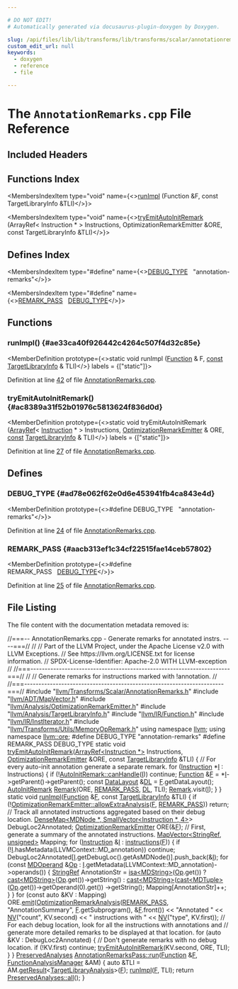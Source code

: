 ```yaml
---

# DO NOT EDIT!
# Automatically generated via docusaurus-plugin-doxygen by Doxygen.

slug: /api/files/lib/lib/transforms/lib/transforms/scalar/annotationremarks-cpp
custom_edit_url: null
keywords:
  - doxygen
  - reference
  - file

---
```





# The `AnnotationRemarks.cpp` File Reference

<DoxygenPage pluginConfig={pluginConfig}>



## Included Headers

<IncludesList>
<IncludesListItem
  filePath="llvm/Transforms/Scalar/AnnotationRemarks.h"
  permalink="/docs/api/files/include/include/llvm/include/llvm/transforms/include/llvm/transforms/scalar/annotationremarks-h"
  isLocal="true" />
<IncludesListItem
  filePath="llvm/ADT/MapVector.h"
  permalink="/docs/api/files/include/include/llvm/include/llvm/adt/mapvector-h"
  isLocal="true" />
<IncludesListItem
  filePath="llvm/Analysis/OptimizationRemarkEmitter.h"
  permalink="/docs/api/files/include/include/llvm/include/llvm/analysis/optimizationremarkemitter-h"
  isLocal="true" />
<IncludesListItem
  filePath="llvm/Analysis/TargetLibraryInfo.h"
  permalink="/docs/api/files/include/include/llvm/include/llvm/analysis/targetlibraryinfo-h"
  isLocal="true" />
<IncludesListItem
  filePath="llvm/IR/Function.h"
  permalink="/docs/api/files/include/include/llvm/include/llvm/ir/function-h"
  isLocal="true" />
<IncludesListItem
  filePath="llvm/IR/InstIterator.h"
  permalink="/docs/api/files/include/include/llvm/include/llvm/ir/institerator-h"
  isLocal="true" />
<IncludesListItem
  filePath="llvm/Transforms/Utils/MemoryOpRemark.h"
  permalink="/docs/api/files/include/include/llvm/include/llvm/transforms/include/llvm/transforms/utils/memoryopremark-h"
  isLocal="true" />
</IncludesList>

## Functions Index

<MembersIndex>

<MembersIndexItem
  type="void"
  name={<><a href="#ae33ca40f926442c4264c507f4d32c85e">runImpl</a> (Function &amp;F, const TargetLibraryInfo &amp;TLI)</>}>
</MembersIndexItem>

<MembersIndexItem
  type="void"
  name={<><a href="#ac8389a31f52b01976c5813624f836d0d">tryEmitAutoInitRemark</a> (ArrayRef&lt; Instruction &#42; &gt; Instructions, OptimizationRemarkEmitter &amp;ORE, const TargetLibraryInfo &amp;TLI)</>}>
</MembersIndexItem>

</MembersIndex>

## Defines Index

<MembersIndex>

<MembersIndexItem
  type="#define"
  name={<><a href="#ad78e062f62e0d6e453941fb4ca843e4d">DEBUG&#95;TYPE</a>&nbsp;&nbsp;&nbsp;&quot;annotation-remarks&quot;</>}>
</MembersIndexItem>

<MembersIndexItem
  type="#define"
  name={<><a href="#aacb313ef1c34cf22515fae14ceb57802">REMARK&#95;PASS</a>&nbsp;&nbsp;&nbsp;<a href="/docs/api/files/include/include/llvm/include/llvm/adt/genericcycleimpl-h/#ad78e062f62e0d6e453941fb4ca843e4d">DEBUG&#95;TYPE</a></>}>
</MembersIndexItem>

</MembersIndex>


<SectionDefinition>

## Functions

### runImpl() {#ae33ca40f926442c4264c507f4d32c85e}

<MemberDefinition
  prototype={<>static void runImpl (<a href="/docs/api/classes/llvm/function">Function</a> &amp; F, <a href="/docs/api/files/lib/lib/target/lib/target/aarch64/aarch64promoteconstant-cpp/#a90f8350fecae261c25be85d38b451bff">const</a> <a href="/docs/api/classes/llvm/targetlibraryinfo">TargetLibraryInfo</a> &amp; TLI)</>}
  labels = {["static"]}>

Definition at line <a href="#l00042">42</a> of file <a href="/docs/api/files/lib/lib/transforms/lib/transforms/scalar/annotationremarks-cpp">AnnotationRemarks.cpp</a>.
</MemberDefinition>

### tryEmitAutoInitRemark() {#ac8389a31f52b01976c5813624f836d0d}

<MemberDefinition
  prototype={<>static void tryEmitAutoInitRemark (<a href="/docs/api/classes/llvm/arrayref">ArrayRef</a>&lt; <a href="/docs/api/classes/llvm/instruction">Instruction</a> &#42; &gt; Instructions, <a href="/docs/api/classes/llvm/optimizationremarkemitter">OptimizationRemarkEmitter</a> &amp; ORE, <a href="/docs/api/files/lib/lib/target/lib/target/aarch64/aarch64promoteconstant-cpp/#a90f8350fecae261c25be85d38b451bff">const</a> <a href="/docs/api/classes/llvm/targetlibraryinfo">TargetLibraryInfo</a> &amp; TLI)</>}
  labels = {["static"]}>

Definition at line <a href="#l00027">27</a> of file <a href="/docs/api/files/lib/lib/transforms/lib/transforms/scalar/annotationremarks-cpp">AnnotationRemarks.cpp</a>.
</MemberDefinition>

</SectionDefinition>

<SectionDefinition>

## Defines

### DEBUG&#95;TYPE {#ad78e062f62e0d6e453941fb4ca843e4d}

<MemberDefinition
  prototype={<>#define DEBUG&#95;TYPE&nbsp;&nbsp;&nbsp;&quot;annotation-remarks&quot;</>}>

Definition at line <a href="#l00024">24</a> of file <a href="/docs/api/files/lib/lib/transforms/lib/transforms/scalar/annotationremarks-cpp">AnnotationRemarks.cpp</a>.
</MemberDefinition>

### REMARK&#95;PASS {#aacb313ef1c34cf22515fae14ceb57802}

<MemberDefinition
  prototype={<>#define REMARK&#95;PASS&nbsp;&nbsp;&nbsp;<a href="/docs/api/files/include/include/llvm/include/llvm/adt/genericcycleimpl-h/#ad78e062f62e0d6e453941fb4ca843e4d">DEBUG&#95;TYPE</a></>}>

Definition at line <a href="#l00025">25</a> of file <a href="/docs/api/files/lib/lib/transforms/lib/transforms/scalar/annotationremarks-cpp">AnnotationRemarks.cpp</a>.
</MemberDefinition>

</SectionDefinition>

## File Listing

The file content with the documentation metadata removed is:

<ProgramListing>

<Link id="l00001" /><CodeLine lineNumber="1"><span class="doxyHighlightComment">//===-- AnnotationRemarks.cpp - Generate remarks for annotated instrs. ----===//</span></CodeLine>
<Link id="l00002" /><CodeLine lineNumber="2"><span class="doxyHighlightComment">//</span></CodeLine>
<Link id="l00003" /><CodeLine lineNumber="3"><span class="doxyHighlightComment">// Part of the LLVM Project, under the Apache License v2.0 with LLVM Exceptions.</span></CodeLine>
<Link id="l00004" /><CodeLine lineNumber="4"><span class="doxyHighlightComment">// See https://llvm.org/LICENSE.txt for license information.</span></CodeLine>
<Link id="l00005" /><CodeLine lineNumber="5"><span class="doxyHighlightComment">// SPDX-License-Identifier: Apache-2.0 WITH LLVM-exception</span></CodeLine>
<Link id="l00006" /><CodeLine lineNumber="6"><span class="doxyHighlightComment">//</span></CodeLine>
<Link id="l00007" /><CodeLine lineNumber="7"><span class="doxyHighlightComment">//===----------------------------------------------------------------------===//</span></CodeLine>
<Link id="l00008" /><CodeLine lineNumber="8"><span class="doxyHighlightComment">//</span></CodeLine>
<Link id="l00009" /><CodeLine lineNumber="9"><span class="doxyHighlightComment">// Generate remarks for instructions marked with !annotation.</span></CodeLine>
<Link id="l00010" /><CodeLine lineNumber="10"><span class="doxyHighlightComment">//</span></CodeLine>
<Link id="l00011" /><CodeLine lineNumber="11"><span class="doxyHighlightComment">//===----------------------------------------------------------------------===//</span></CodeLine>
<Link id="l00012" /><CodeLine lineNumber="12"></CodeLine>
<Link id="l00013" /><CodeLine lineNumber="13"><span class="doxyHighlightPreprocessor">#include &quot;<a href="/docs/api/files/include/include/llvm/include/llvm/transforms/include/llvm/transforms/scalar/annotationremarks-h">llvm/Transforms/Scalar/AnnotationRemarks.h</a>&quot;</span></CodeLine>
<Link id="l00014" /><CodeLine lineNumber="14"><span class="doxyHighlightPreprocessor">#include &quot;<a href="/docs/api/files/include/include/llvm/include/llvm/adt/mapvector-h">llvm/ADT/MapVector.h</a>&quot;</span></CodeLine>
<Link id="l00015" /><CodeLine lineNumber="15"><span class="doxyHighlightPreprocessor">#include &quot;<a href="/docs/api/files/include/include/llvm/include/llvm/analysis/optimizationremarkemitter-h">llvm/Analysis/OptimizationRemarkEmitter.h</a>&quot;</span></CodeLine>
<Link id="l00016" /><CodeLine lineNumber="16"><span class="doxyHighlightPreprocessor">#include &quot;<a href="/docs/api/files/include/include/llvm/include/llvm/analysis/targetlibraryinfo-h">llvm/Analysis/TargetLibraryInfo.h</a>&quot;</span></CodeLine>
<Link id="l00017" /><CodeLine lineNumber="17"><span class="doxyHighlightPreprocessor">#include &quot;<a href="/docs/api/files/include/include/llvm/include/llvm/ir/function-h">llvm/IR/Function.h</a>&quot;</span></CodeLine>
<Link id="l00018" /><CodeLine lineNumber="18"><span class="doxyHighlightPreprocessor">#include &quot;<a href="/docs/api/files/include/include/llvm/include/llvm/ir/institerator-h">llvm/IR/InstIterator.h</a>&quot;</span></CodeLine>
<Link id="l00019" /><CodeLine lineNumber="19"><span class="doxyHighlightPreprocessor">#include &quot;<a href="/docs/api/files/include/include/llvm/include/llvm/transforms/include/llvm/transforms/utils/memoryopremark-h">llvm/Transforms/Utils/MemoryOpRemark.h</a>&quot;</span></CodeLine>
<Link id="l00020" /><CodeLine lineNumber="20"></CodeLine>
<Link id="l00021" /><CodeLine lineNumber="21"><span class="doxyHighlightKeyword">using namespace </span><span class="doxyHighlight"><a href="/docs/api/namespaces/llvm">llvm</a>;</span></CodeLine>
<Link id="l00022" /><CodeLine lineNumber="22"><span class="doxyHighlightKeyword">using namespace </span><span class="doxyHighlight"><a href="/docs/api/namespaces/llvm/ore">llvm::ore</a>;</span></CodeLine>
<Link id="l00023" /><CodeLine lineNumber="23"></CodeLine>
<Link id="l00024" /><CodeLine lineNumber="24" lineLink="#ad78e062f62e0d6e453941fb4ca843e4d"><span class="doxyHighlightPreprocessor">#define DEBUG&#95;TYPE &quot;annotation-remarks&quot;</span></CodeLine>
<Link id="l00025" /><CodeLine lineNumber="25" lineLink="#aacb313ef1c34cf22515fae14ceb57802"><span class="doxyHighlightPreprocessor">#define REMARK&#95;PASS DEBUG&#95;TYPE</span></CodeLine>
<Link id="l00026" /><CodeLine lineNumber="26"></CodeLine>
<Link id="l00027" /><CodeLine lineNumber="27" lineLink="#ac8389a31f52b01976c5813624f836d0d"><span class="doxyHighlightKeyword">static</span><span class="doxyHighlight"> </span><span class="doxyHighlightKeywordType">void</span><span class="doxyHighlight"> <a href="#ac8389a31f52b01976c5813624f836d0d">tryEmitAutoInitRemark</a>(<a href="/docs/api/classes/llvm/arrayref">ArrayRef&lt;Instruction &#42;&gt;</a> Instructions,</span></CodeLine>
<Link id="l00028" /><CodeLine lineNumber="28"><span class="doxyHighlight">                                  <a href="/docs/api/classes/llvm/optimizationremarkemitter">OptimizationRemarkEmitter</a> &amp;ORE,</span></CodeLine>
<Link id="l00029" /><CodeLine lineNumber="29"><span class="doxyHighlight">                                  </span><span class="doxyHighlightKeyword">const</span><span class="doxyHighlight"> <a href="/docs/api/classes/llvm/targetlibraryinfo">TargetLibraryInfo</a> &amp;TLI) &#123;</span></CodeLine>
<Link id="l00030" /><CodeLine lineNumber="30"><span class="doxyHighlight">  </span><span class="doxyHighlightComment">// For every auto-init annotation generate a separate remark.</span></CodeLine>
<Link id="l00031" /><CodeLine lineNumber="31"><span class="doxyHighlight">  </span><span class="doxyHighlightKeywordFlow">for</span><span class="doxyHighlight"> (<a href="/docs/api/classes/llvm/instruction">Instruction</a> &#42;<a href="/docs/api/files/lib/lib/support/md5-cpp/#ac0eafdc9ee161b71e7af98af736952fd">I</a> : Instructions) &#123;</span></CodeLine>
<Link id="l00032" /><CodeLine lineNumber="32"><span class="doxyHighlight">    </span><span class="doxyHighlightKeywordFlow">if</span><span class="doxyHighlight"> (!<a href="/docs/api/structs/llvm/autoinitremark/#a69856189f0653d336e1f0f13076845bf">AutoInitRemark::canHandle</a>(<a href="/docs/api/files/lib/lib/support/md5-cpp/#ac0eafdc9ee161b71e7af98af736952fd">I</a>))</span></CodeLine>
<Link id="l00033" /><CodeLine lineNumber="33"><span class="doxyHighlight">      </span><span class="doxyHighlightKeywordFlow">continue</span><span class="doxyHighlight">;</span></CodeLine>
<Link id="l00034" /><CodeLine lineNumber="34"></CodeLine>
<Link id="l00035" /><CodeLine lineNumber="35"><span class="doxyHighlight">    <a href="/docs/api/classes/llvm/function">Function</a> &amp;<a href="/docs/api/files/lib/lib/support/md5-cpp/#a96d73bbd7af15cb1fc38c3f4a3bd82e9">F</a> = &#42;<a href="/docs/api/files/lib/lib/support/md5-cpp/#ac0eafdc9ee161b71e7af98af736952fd">I</a>-&gt;getParent()-&gt;getParent();</span></CodeLine>
<Link id="l00036" /><CodeLine lineNumber="36"><span class="doxyHighlight">    </span><span class="doxyHighlightKeyword">const</span><span class="doxyHighlight"> <a href="/docs/api/classes/llvm/datalayout">DataLayout</a> &amp;<a href="/docs/api/files/lib/lib/target/lib/target/arm/armslshardening-cpp/#ad467c4ab9119043f9b7750ab986be61a">DL</a> = <a href="/docs/api/files/lib/lib/support/md5-cpp/#a96d73bbd7af15cb1fc38c3f4a3bd82e9">F</a>.getDataLayout();</span></CodeLine>
<Link id="l00037" /><CodeLine lineNumber="37"><span class="doxyHighlight">    <a href="/docs/api/structs/llvm/autoinitremark">AutoInitRemark</a> <a href="/docs/api/namespaces/llvm/#ac226f3d2b9ca090171a8e0a8cb92c343a91921ada405fd6ba65dff028df047cb6">Remark</a>(ORE, <a href="#aacb313ef1c34cf22515fae14ceb57802">REMARK&#95;PASS</a>, <a href="/docs/api/files/lib/lib/target/lib/target/arm/armslshardening-cpp/#ad467c4ab9119043f9b7750ab986be61a">DL</a>, TLI);</span></CodeLine>
<Link id="l00038" /><CodeLine lineNumber="38"><span class="doxyHighlight">    <a href="/docs/api/namespaces/llvm/#ac226f3d2b9ca090171a8e0a8cb92c343a91921ada405fd6ba65dff028df047cb6">Remark</a>.visit(<a href="/docs/api/files/lib/lib/support/md5-cpp/#ac0eafdc9ee161b71e7af98af736952fd">I</a>);</span></CodeLine>
<Link id="l00039" /><CodeLine lineNumber="39"><span class="doxyHighlight">  &#125;</span></CodeLine>
<Link id="l00040" /><CodeLine lineNumber="40"><span class="doxyHighlight">&#125;</span></CodeLine>
<Link id="l00041" /><CodeLine lineNumber="41"></CodeLine>
<Link id="l00042" /><CodeLine lineNumber="42" lineLink="#ae33ca40f926442c4264c507f4d32c85e"><span class="doxyHighlightKeyword">static</span><span class="doxyHighlight"> </span><span class="doxyHighlightKeywordType">void</span><span class="doxyHighlight"> <a href="#ae33ca40f926442c4264c507f4d32c85e">runImpl</a>(<a href="/docs/api/classes/llvm/function">Function</a> &amp;<a href="/docs/api/files/lib/lib/support/md5-cpp/#a96d73bbd7af15cb1fc38c3f4a3bd82e9">F</a>, </span><span class="doxyHighlightKeyword">const</span><span class="doxyHighlight"> <a href="/docs/api/classes/llvm/targetlibraryinfo">TargetLibraryInfo</a> &amp;TLI) &#123;</span></CodeLine>
<Link id="l00043" /><CodeLine lineNumber="43"><span class="doxyHighlight">  </span><span class="doxyHighlightKeywordFlow">if</span><span class="doxyHighlight"> (!<a href="/docs/api/classes/llvm/optimizationremarkemitter/#a74b26949a0dd7a5fab2ba1b0da204e50">OptimizationRemarkEmitter::allowExtraAnalysis</a>(<a href="/docs/api/files/lib/lib/support/md5-cpp/#a96d73bbd7af15cb1fc38c3f4a3bd82e9">F</a>, <a href="#aacb313ef1c34cf22515fae14ceb57802">REMARK&#95;PASS</a>))</span></CodeLine>
<Link id="l00044" /><CodeLine lineNumber="44"><span class="doxyHighlight">    </span><span class="doxyHighlightKeywordFlow">return</span><span class="doxyHighlight">;</span></CodeLine>
<Link id="l00045" /><CodeLine lineNumber="45"></CodeLine>
<Link id="l00046" /><CodeLine lineNumber="46"><span class="doxyHighlight">  </span><span class="doxyHighlightComment">// Track all annotated instructions aggregated based on their debug location.</span></CodeLine>
<Link id="l00047" /><CodeLine lineNumber="47"><span class="doxyHighlight">  <a href="/docs/api/classes/llvm/densemap">DenseMap&lt;MDNode &#42;, SmallVector&lt;Instruction &#42;, 4&gt;</a>&gt; DebugLoc2Annotated;</span></CodeLine>
<Link id="l00048" /><CodeLine lineNumber="48"></CodeLine>
<Link id="l00049" /><CodeLine lineNumber="49"><span class="doxyHighlight">  <a href="/docs/api/classes/llvm/optimizationremarkemitter">OptimizationRemarkEmitter</a> ORE(&amp;<a href="/docs/api/files/lib/lib/support/md5-cpp/#a96d73bbd7af15cb1fc38c3f4a3bd82e9">F</a>);</span></CodeLine>
<Link id="l00050" /><CodeLine lineNumber="50"><span class="doxyHighlight">  </span><span class="doxyHighlightComment">// First, generate a summary of the annotated instructions.</span></CodeLine>
<Link id="l00051" /><CodeLine lineNumber="51"><span class="doxyHighlight">  <a href="/docs/api/classes/llvm/mapvector">MapVector&lt;StringRef, unsigned&gt;</a> Mapping;</span></CodeLine>
<Link id="l00052" /><CodeLine lineNumber="52"><span class="doxyHighlight">  </span><span class="doxyHighlightKeywordFlow">for</span><span class="doxyHighlight"> (<a href="/docs/api/classes/llvm/instruction">Instruction</a> &amp;<a href="/docs/api/files/lib/lib/support/md5-cpp/#ac0eafdc9ee161b71e7af98af736952fd">I</a> : <a href="/docs/api/files/lib/lib/codegen/atomicexpandpass-cpp/#a1bcc06b1cb86bd0ea08f33323190bdaa">instructions</a>(<a href="/docs/api/files/lib/lib/support/md5-cpp/#a96d73bbd7af15cb1fc38c3f4a3bd82e9">F</a>)) &#123;</span></CodeLine>
<Link id="l00053" /><CodeLine lineNumber="53"><span class="doxyHighlight">    </span><span class="doxyHighlightKeywordFlow">if</span><span class="doxyHighlight"> (!<a href="/docs/api/files/lib/lib/support/md5-cpp/#ac0eafdc9ee161b71e7af98af736952fd">I</a>.hasMetadata(LLVMContext::MD&#95;annotation))</span></CodeLine>
<Link id="l00054" /><CodeLine lineNumber="54"><span class="doxyHighlight">      </span><span class="doxyHighlightKeywordFlow">continue</span><span class="doxyHighlight">;</span></CodeLine>
<Link id="l00055" /><CodeLine lineNumber="55"><span class="doxyHighlight">    DebugLoc2Annotated&#91;<a href="/docs/api/files/lib/lib/support/md5-cpp/#ac0eafdc9ee161b71e7af98af736952fd">I</a>.getDebugLoc().getAsMDNode()&#93;.push&#95;back(&amp;<a href="/docs/api/files/lib/lib/support/md5-cpp/#ac0eafdc9ee161b71e7af98af736952fd">I</a>);</span></CodeLine>
<Link id="l00056" /><CodeLine lineNumber="56"></CodeLine>
<Link id="l00057" /><CodeLine lineNumber="57"><span class="doxyHighlight">    </span><span class="doxyHighlightKeywordFlow">for</span><span class="doxyHighlight"> (</span><span class="doxyHighlightKeyword">const</span><span class="doxyHighlight"> <a href="/docs/api/classes/llvm/mdoperand">MDOperand</a> &amp;<a href="/docs/api/namespaces/llvm/#ab471937b9a227e70c7fe8bd9604014d6">Op</a> :</span></CodeLine>
<Link id="l00058" /><CodeLine lineNumber="58"><span class="doxyHighlight">         <a href="/docs/api/files/lib/lib/support/md5-cpp/#ac0eafdc9ee161b71e7af98af736952fd">I</a>.getMetadata(LLVMContext::MD&#95;annotation)-&gt;operands()) &#123;</span></CodeLine>
<Link id="l00059" /><CodeLine lineNumber="59"><span class="doxyHighlight">      <a href="/docs/api/classes/llvm/stringref">StringRef</a> AnnotationStr =</span></CodeLine>
<Link id="l00060" /><CodeLine lineNumber="60"><span class="doxyHighlight">          <a href="/docs/api/namespaces/llvm/#a92ca992e52dddc420f4b069cae06dfbe">isa&lt;MDString&gt;</a>(<a href="/docs/api/namespaces/llvm/#ab471937b9a227e70c7fe8bd9604014d6">Op</a>.get())</span></CodeLine>
<Link id="l00061" /><CodeLine lineNumber="61"><span class="doxyHighlight">              ? <a href="/docs/api/namespaces/llvm/#ac4fc845f5ed92de63cd4474f128f5fc5">cast&lt;MDString&gt;</a>(<a href="/docs/api/namespaces/llvm/#ab471937b9a227e70c7fe8bd9604014d6">Op</a>.get())-&gt;getString()</span></CodeLine>
<Link id="l00062" /><CodeLine lineNumber="62"><span class="doxyHighlight">              : <a href="/docs/api/namespaces/llvm/#ac4fc845f5ed92de63cd4474f128f5fc5">cast&lt;MDString&gt;</a>(<a href="/docs/api/namespaces/llvm/#ac4fc845f5ed92de63cd4474f128f5fc5">cast&lt;MDTuple&gt;</a>(<a href="/docs/api/namespaces/llvm/#ab471937b9a227e70c7fe8bd9604014d6">Op</a>.get())-&gt;getOperand(0).get())</span></CodeLine>
<Link id="l00063" /><CodeLine lineNumber="63"><span class="doxyHighlight">                    -&gt;getString();</span></CodeLine>
<Link id="l00064" /><CodeLine lineNumber="64"><span class="doxyHighlight">      Mapping&#91;AnnotationStr&#93;++;</span></CodeLine>
<Link id="l00065" /><CodeLine lineNumber="65"><span class="doxyHighlight">    &#125;</span></CodeLine>
<Link id="l00066" /><CodeLine lineNumber="66"><span class="doxyHighlight">  &#125;</span></CodeLine>
<Link id="l00067" /><CodeLine lineNumber="67"></CodeLine>
<Link id="l00068" /><CodeLine lineNumber="68"><span class="doxyHighlight">  </span><span class="doxyHighlightKeywordFlow">for</span><span class="doxyHighlight"> (</span><span class="doxyHighlightKeyword">const</span><span class="doxyHighlight"> </span><span class="doxyHighlightKeyword">auto</span><span class="doxyHighlight"> &amp;KV : Mapping)</span></CodeLine>
<Link id="l00069" /><CodeLine lineNumber="69"><span class="doxyHighlight">    ORE.<a href="/docs/api/classes/llvm/optimizationremarkemitter/#aae6a98aea85aa3af87357cc5448db499">emit</a>(<a href="/docs/api/classes/llvm/optimizationremarkanalysis">OptimizationRemarkAnalysis</a>(<a href="#aacb313ef1c34cf22515fae14ceb57802">REMARK&#95;PASS</a>, </span><span class="doxyHighlightStringLiteral">&quot;AnnotationSummary&quot;</span><span class="doxyHighlight">,</span></CodeLine>
<Link id="l00070" /><CodeLine lineNumber="70"><span class="doxyHighlight">                                        <a href="/docs/api/files/lib/lib/support/md5-cpp/#a96d73bbd7af15cb1fc38c3f4a3bd82e9">F</a>.getSubprogram(), &amp;<a href="/docs/api/files/lib/lib/support/md5-cpp/#a96d73bbd7af15cb1fc38c3f4a3bd82e9">F</a>.front())</span></CodeLine>
<Link id="l00071" /><CodeLine lineNumber="71"><span class="doxyHighlight">             &lt;&lt; </span><span class="doxyHighlightStringLiteral">&quot;Annotated &quot;</span><span class="doxyHighlight"> &lt;&lt; <a href="/docs/api/namespaces/llvm/ore/#a5ca06dfbc998afac005414d8e9b7c234">NV</a>(</span><span class="doxyHighlightStringLiteral">&quot;count&quot;</span><span class="doxyHighlight">, KV.second) &lt;&lt; </span><span class="doxyHighlightStringLiteral">&quot; instructions with &quot;</span></CodeLine>
<Link id="l00072" /><CodeLine lineNumber="72"><span class="doxyHighlight">             &lt;&lt; <a href="/docs/api/namespaces/llvm/ore/#a5ca06dfbc998afac005414d8e9b7c234">NV</a>(</span><span class="doxyHighlightStringLiteral">&quot;type&quot;</span><span class="doxyHighlight">, KV.first));</span></CodeLine>
<Link id="l00073" /><CodeLine lineNumber="73"></CodeLine>
<Link id="l00074" /><CodeLine lineNumber="74"><span class="doxyHighlight">  </span><span class="doxyHighlightComment">// For each debug location, look for all the instructions with annotations and</span></CodeLine>
<Link id="l00075" /><CodeLine lineNumber="75"><span class="doxyHighlight">  </span><span class="doxyHighlightComment">// generate more detailed remarks to be displayed at that location.</span></CodeLine>
<Link id="l00076" /><CodeLine lineNumber="76"><span class="doxyHighlight">  </span><span class="doxyHighlightKeywordFlow">for</span><span class="doxyHighlight"> (</span><span class="doxyHighlightKeyword">auto</span><span class="doxyHighlight"> &amp;KV : DebugLoc2Annotated) &#123;</span></CodeLine>
<Link id="l00077" /><CodeLine lineNumber="77"><span class="doxyHighlight">    </span><span class="doxyHighlightComment">// Don&#39;t generate remarks with no debug location.</span></CodeLine>
<Link id="l00078" /><CodeLine lineNumber="78"><span class="doxyHighlight">    </span><span class="doxyHighlightKeywordFlow">if</span><span class="doxyHighlight"> (!KV.first)</span></CodeLine>
<Link id="l00079" /><CodeLine lineNumber="79"><span class="doxyHighlight">      </span><span class="doxyHighlightKeywordFlow">continue</span><span class="doxyHighlight">;</span></CodeLine>
<Link id="l00080" /><CodeLine lineNumber="80"></CodeLine>
<Link id="l00081" /><CodeLine lineNumber="81"><span class="doxyHighlight">    <a href="#ac8389a31f52b01976c5813624f836d0d">tryEmitAutoInitRemark</a>(KV.second, ORE, TLI);</span></CodeLine>
<Link id="l00082" /><CodeLine lineNumber="82"><span class="doxyHighlight">  &#125;</span></CodeLine>
<Link id="l00083" /><CodeLine lineNumber="83"><span class="doxyHighlight">&#125;</span></CodeLine>
<Link id="l00084" /><CodeLine lineNumber="84"></CodeLine>
<Link id="l00085" /><CodeLine lineNumber="85" lineLink="/docs/api/structs/llvm/annotationremarkspass/#a1dd7b1feb9652fcb6ea5e6741029b063"><span class="doxyHighlight"><a href="/docs/api/classes/llvm/preservedanalyses">PreservedAnalyses</a> <a href="/docs/api/structs/llvm/annotationremarkspass/#a1dd7b1feb9652fcb6ea5e6741029b063">AnnotationRemarksPass::run</a>(<a href="/docs/api/classes/llvm/function">Function</a> &amp;<a href="/docs/api/files/lib/lib/support/md5-cpp/#a96d73bbd7af15cb1fc38c3f4a3bd82e9">F</a>,</span></CodeLine>
<Link id="l00086" /><CodeLine lineNumber="86"><span class="doxyHighlight">                                             <a href="/docs/api/namespaces/llvm/#adce09a5a0de0e3177eb00e932734af2f">FunctionAnalysisManager</a> &amp;AM) &#123;</span></CodeLine>
<Link id="l00087" /><CodeLine lineNumber="87"><span class="doxyHighlight">  </span><span class="doxyHighlightKeyword">auto</span><span class="doxyHighlight"> &amp;TLI = AM.<a href="/docs/api/classes/llvm/analysismanager/#aaab1fad63e4f3b8679469720a873fedd">getResult</a>&lt;<a href="/docs/api/classes/llvm/targetlibraryanalysis">TargetLibraryAnalysis</a>&gt;(<a href="/docs/api/files/lib/lib/support/md5-cpp/#a96d73bbd7af15cb1fc38c3f4a3bd82e9">F</a>);</span></CodeLine>
<Link id="l00088" /><CodeLine lineNumber="88"><span class="doxyHighlight">  <a href="/docs/api/files/lib/lib/codegen/expandlargedivrem-cpp/#ae64f9cd0977a8b47570154312540d7d2">runImpl</a>(<a href="/docs/api/files/lib/lib/support/md5-cpp/#a96d73bbd7af15cb1fc38c3f4a3bd82e9">F</a>, TLI);</span></CodeLine>
<Link id="l00089" /><CodeLine lineNumber="89"><span class="doxyHighlight">  </span><span class="doxyHighlightKeywordFlow">return</span><span class="doxyHighlight"> <a href="/docs/api/classes/llvm/preservedanalyses/#a1258a1ff55557c27684010ebd7283712">PreservedAnalyses::all</a>();</span></CodeLine>
<Link id="l00090" /><CodeLine lineNumber="90"><span class="doxyHighlight">&#125;</span></CodeLine>

</ProgramListing>


</DoxygenPage>
